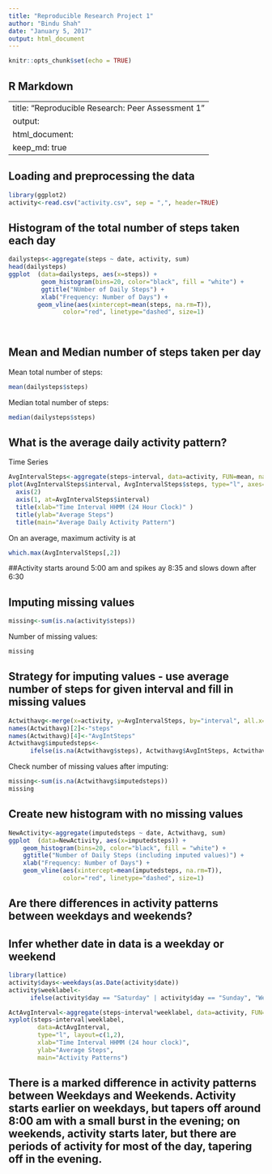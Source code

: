 ---
title: "Reproducible Research Project 1"
author: "Bindu Shah"
date: "January 5, 2017"
output: html_document
---

```{r setup, include=FALSE}
knitr::opts_chunk$set(echo = TRUE)
```

## R Markdown

---
title: "Reproducible Research: Peer Assessment 1"
output: 
  html_document:
    keep_md: true
---


## Loading and preprocessing the data
```{r}
library(ggplot2)
activity<-read.csv("activity.csv", sep = ",", header=TRUE)
```

## Histogram of the total number of steps taken each day
```{r fig1, echo=TRUE, fig.height=8}
dailysteps<-aggregate(steps ~ date, activity, sum)
head(dailysteps)
ggplot  (data=dailysteps, aes(x=steps)) +
         geom_histogram(bins=20, color="black", fill = "white") +
         ggtitle("NUmber of Daily Steps") +
         xlab("Frequency: Number of Days") +
        geom_vline(aes(xintercept=mean(steps, na.rm=T)), 
               color="red", linetype="dashed", size=1)
         
      
```


## Mean and Median number of steps taken per day
Mean total number of steps:
```{r}
mean(dailysteps$steps)
```

Median total number of steps:
```{r}
median(dailysteps$steps)
```


## What is the average daily activity pattern?
Time Series
```{r}
AvgIntervalSteps<-aggregate(steps~interval, data=activity, FUN=mean, na..action=na.omit)
plot(AvgIntervalSteps$interval, AvgIntervalSteps$steps, type="l", axes=F, xlab="", ylab="")
  axis(2)
  axis(1, at=AvgIntervalSteps$interval)
  title(xlab="Time Interval HHMM (24 Hour Clock)" )
  title(ylab="Average Steps")
  title(main="Average Daily Activity Pattern")

```

On an average, maximum activity is at 
```{r}
which.max(AvgIntervalSteps[,2])
```
##Activity starts around 5:00 am and spikes ay 8:35 and slows down after 6:30

## Imputing missing values


```{r}
missing<-sum(is.na(activity$steps))
```
Number of missing values:
```{r}
missing
```

## Strategy for imputing values - use average number of steps for given interval and fill in missing values
```{r }
Actwithavg<-merge(x=activity, y=AvgIntervalSteps, by="interval", all.x=TRUE)
names(Actwithavg)[2]<-"steps"
names(Actwithavg)[4]<-"AvgIntSteps"
Actwithavg$imputedsteps<-
      ifelse(is.na(Actwithavg$steps), Actwithavg$AvgIntSteps, Actwithavg$steps)
```

Check number of missing values after imputing:
```{r}
missing<-sum(is.na(Actwithavg$imputedsteps))
missing
```
## Create new histogram with no missing values
```{r}
NewActivity<-aggregate(imputedsteps ~ date, Actwithavg, sum)
ggplot  (data=NewActivity, aes(x=imputedsteps)) +
    geom_histogram(bins=20, color="black", fill = "white") +
    ggtitle("Number of Daily Steps (including imputed values)") +
    xlab("Frequency: Number of Days") +
    geom_vline(aes(xintercept=mean(imputedsteps, na.rm=T)), 
               color="red", linetype="dashed", size=1)

```

## Are there differences in activity patterns between weekdays and weekends?
## Infer whether date in data is a weekday or weekend
```{r}
library(lattice)
activity$days<-weekdays(as.Date(activity$date))
activity$weeklabel<-
      ifelse(activity$day == "Saturday" | activity$day == "Sunday", "Weekend", "Weekday")

ActAvgInterval<-aggregate(steps~interval*weeklabel, data=activity, FUN=mean, na..action=na.omit)
xyplot(steps~interval|weeklabel, 
        data=ActAvgInterval, 
        type="l", layout=c(1,2), 
        xlab="Time Interval HHMM (24 hour clock)", 
        ylab="Average Steps", 
        main="Activity Patterns")

```


## There is a marked difference in activity patterns between Weekdays and Weekends. Activity starts earlier on weekdays, but tapers off around 8:00 am with a small burst in the evening; on weekends, activity starts later, but there are periods of activity for most of the day, tapering off in the evening.


